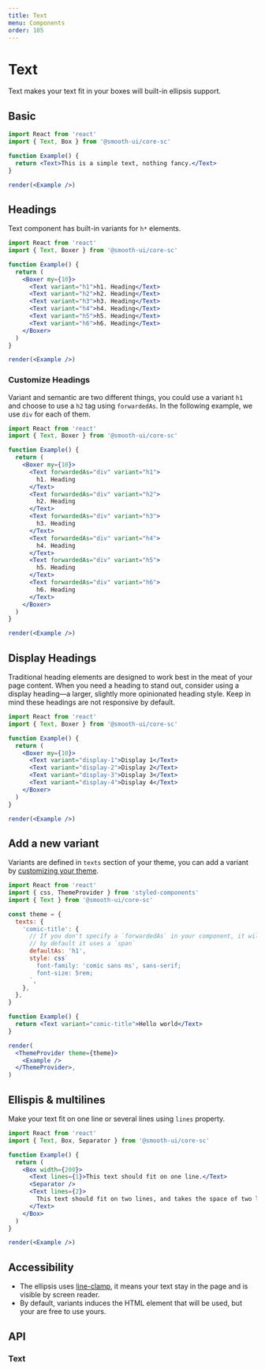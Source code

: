 ```yaml
---
title: Text
menu: Components
order: 105
---
```



# Text

Text makes your text fit in your boxes will built-in ellipsis support.

## Basic

```jsx live noInline
import React from 'react'
import { Text, Box } from '@smooth-ui/core-sc'

function Example() {
  return <Text>This is a simple text, nothing fancy.</Text>
}

render(<Example />)
```

## Headings

Text component has built-in variants for `h*` elements.

```jsx live noInline
import React from 'react'
import { Text, Boxer } from '@smooth-ui/core-sc'

function Example() {
  return (
    <Boxer my={10}>
      <Text variant="h1">h1. Heading</Text>
      <Text variant="h2">h2. Heading</Text>
      <Text variant="h3">h3. Heading</Text>
      <Text variant="h4">h4. Heading</Text>
      <Text variant="h5">h5. Heading</Text>
      <Text variant="h6">h6. Heading</Text>
    </Boxer>
  )
}

render(<Example />)
```

### Customize Headings

Variant and semantic are two different things, you could use a variant `h1` and choose to use a `h2` tag using `forwardedAs`. In the following example, we use `div` for each of them.

```jsx live noInline
import React from 'react'
import { Text, Boxer } from '@smooth-ui/core-sc'

function Example() {
  return (
    <Boxer my={10}>
      <Text forwardedAs="div" variant="h1">
        h1. Heading
      </Text>
      <Text forwardedAs="div" variant="h2">
        h2. Heading
      </Text>
      <Text forwardedAs="div" variant="h3">
        h3. Heading
      </Text>
      <Text forwardedAs="div" variant="h4">
        h4. Heading
      </Text>
      <Text forwardedAs="div" variant="h5">
        h5. Heading
      </Text>
      <Text forwardedAs="div" variant="h6">
        h6. Heading
      </Text>
    </Boxer>
  )
}

render(<Example />)
```

## Display Headings

Traditional heading elements are designed to work best in the meat of your page content. When you need a heading to stand out, consider using a display heading—a larger, slightly more opinionated heading style. Keep in mind these headings are not responsive by default.

```jsx live noInline
import React from 'react'
import { Text, Boxer } from '@smooth-ui/core-sc'

function Example() {
  return (
    <Boxer my={10}>
      <Text variant="display-1">Display 1</Text>
      <Text variant="display-2">Display 2</Text>
      <Text variant="display-3">Display 3</Text>
      <Text variant="display-4">Display 4</Text>
    </Boxer>
  )
}

render(<Example />)
```

## Add a new variant

Variants are defined in `texts` section of your theme, you can add a variant by [customizing your theme](/docs/theming/).

```jsx live noInline
import React from 'react'
import { css, ThemeProvider } from 'styled-components'
import { Text } from '@smooth-ui/core-sc'

const theme = {
  texts: {
    'comic-title': {
      // If you don't specify a `forwardedAs` in your component, it will use this one
      // by default it uses a `span`
      defaultAs: 'h1',
      style: css`
        font-family: 'comic sans ms', sans-serif;
        font-size: 5rem;
      `,
    },
  },
}

function Example() {
  return <Text variant="comic-title">Hello world</Text>
}

render(
  <ThemeProvider theme={theme}>
    <Example />
  </ThemeProvider>,
)
```

## Ellispis & multilines

Make your text fit on one line or several lines using `lines` property.

```jsx live noInline
import React from 'react'
import { Text, Box, Separator } from '@smooth-ui/core-sc'

function Example() {
  return (
    <Box width={200}>
      <Text lines={1}>This text should fit on one line.</Text>
      <Separator />
      <Text lines={2}>
        This text should fit on two lines, and takes the space of two lines.
      </Text>
    </Box>
  )
}

render(<Example />)
```

## Accessibility

- The ellipsis uses [line-clamp](https://developer.mozilla.org/en-US/docs/Web/CSS/-webkit-line-clamp), it means your text stay in the page and is visible by screen reader.
- By default, variants induces the HTML element that will be used, but your are free to use yours.

## API

### Text

<Props of={Text} />
